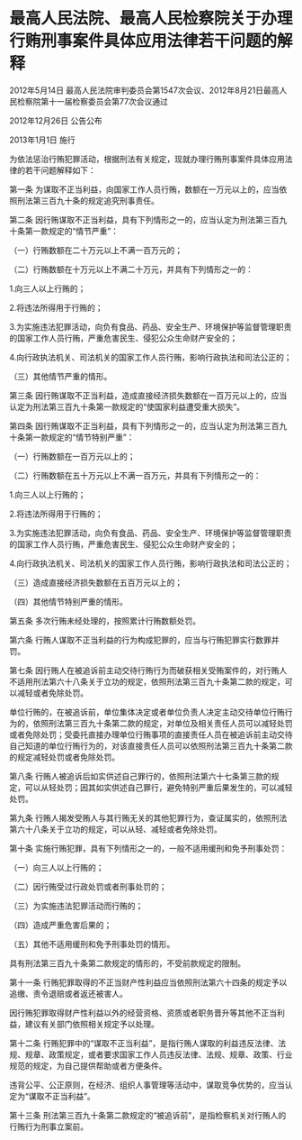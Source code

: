 # 最高人民法院、最高人民检察院关于办理行贿刑事案件具体应用法律若干问题的解释

2012年5月14日 最高人民法院审判委员会第1547次会议、2012年8月21日最高人民检察院第十一届检察委员会第77次会议通过

2012年12月26日 公告公布

2013年1月1日 施行

  

为依法惩治行贿犯罪活动，根据刑法有关规定，现就办理行贿刑事案件具体应用法律的若干问题解释如下：

第一条 为谋取不正当利益，向国家工作人员行贿，数额在一万元以上的，应当依照刑法第三百九十条的规定追究刑事责任。

第二条 因行贿谋取不正当利益，具有下列情形之一的，应当认定为刑法第三百九十条第一款规定的“情节严重”：

（一）行贿数额在二十万元以上不满一百万元的；

（二）行贿数额在十万元以上不满二十万元，并具有下列情形之一的：

1.向三人以上行贿的；

2.将违法所得用于行贿的；

3.为实施违法犯罪活动，向负有食品、药品、安全生产、环境保护等监督管理职责的国家工作人员行贿，严重危害民生、侵犯公众生命财产安全的；

4.向行政执法机关、司法机关的国家工作人员行贿，影响行政执法和司法公正的；

（三）其他情节严重的情形。

第三条 因行贿谋取不正当利益，造成直接经济损失数额在一百万元以上的，应当认定为刑法第三百九十条第一款规定的“使国家利益遭受重大损失”。

第四条 因行贿谋取不正当利益，具有下列情形之一的，应当认定为刑法第三百九十条第一款规定的“情节特别严重”：

（一）行贿数额在一百万元以上的；

（二）行贿数额在五十万元以上不满一百万元，并具有下列情形之一的：

1.向三人以上行贿的；

2.将违法所得用于行贿的；

3.为实施违法犯罪活动，向负有食品、药品、安全生产、环境保护等监督管理职责的国家工作人员行贿，严重危害民生、侵犯公众生命财产安全的；

4.向行政执法机关、司法机关的国家工作人员行贿，影响行政执法和司法公正的；

（三）造成直接经济损失数额在五百万元以上的；

（四）其他情节特别严重的情形。

第五条 多次行贿未经处理的，按照累计行贿数额处罚。

第六条 行贿人谋取不正当利益的行为构成犯罪的，应当与行贿犯罪实行数罪并罚。

第七条 因行贿人在被追诉前主动交待行贿行为而破获相关受贿案件的，对行贿人不适用刑法第六十八条关于立功的规定，依照刑法第三百九十条第二款的规定，可以减轻或者免除处罚。

单位行贿的，在被追诉前，单位集体决定或者单位负责人决定主动交待单位行贿行为的，依照刑法第三百九十条第二款的规定，对单位及相关责任人员可以减轻处罚或者免除处罚；受委托直接办理单位行贿事项的直接责任人员在被追诉前主动交待自己知道的单位行贿行为的，对该直接责任人员可以依照刑法第三百九十条第二款的规定减轻处罚或者免除处罚。

第八条 行贿人被追诉后如实供述自己罪行的，依照刑法第六十七条第三款的规定，可以从轻处罚；因其如实供述自己罪行，避免特别严重后果发生的，可以减轻处罚。

第九条 行贿人揭发受贿人与其行贿无关的其他犯罪行为，查证属实的，依照刑法第六十八条关于立功的规定，可以从轻、减轻或者免除处罚。

第十条 实施行贿犯罪，具有下列情形之一的，一般不适用缓刑和免予刑事处罚：

（一）向三人以上行贿的；

（二）因行贿受过行政处罚或者刑事处罚的；

（三）为实施违法犯罪活动而行贿的；

（四）造成严重危害后果的；

（五）其他不适用缓刑和免予刑事处罚的情形。

具有刑法第三百九十条第二款规定的情形的，不受前款规定的限制。

第十一条 行贿犯罪取得的不正当财产性利益应当依照刑法第六十四条的规定予以追缴、责令退赔或者返还被害人。

因行贿犯罪取得财产性利益以外的经营资格、资质或者职务晋升等其他不正当利益，建议有关部门依照相关规定予以处理。

第十二条 行贿犯罪中的“谋取不正当利益”，是指行贿人谋取的利益违反法律、法规、规章、政策规定，或者要求国家工作人员违反法律、法规、规章、政策、行业规范的规定，为自己提供帮助或者方便条件。

违背公平、公正原则，在经济、组织人事管理等活动中，谋取竞争优势的，应当认定为“谋取不正当利益”。

第十三条 刑法第三百九十条第二款规定的“被追诉前”，是指检察机关对行贿人的行贿行为刑事立案前。